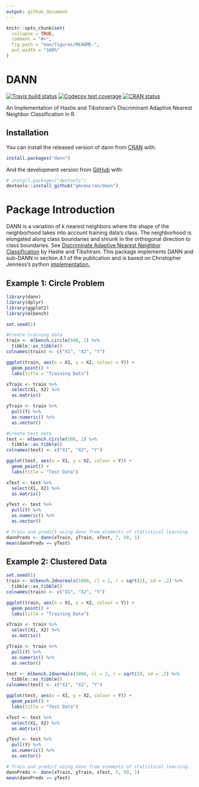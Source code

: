 ```yaml
---
output: github_document
---
```


<!-- README.md is generated from README.Rmd. Please edit that file -->

```r
knitr::opts_chunk$set(
  collapse = TRUE,
  comment = "#>",
  fig.path = "man/figures/README-",
  out.width = "100%"
)
```
# DANN

<!-- badges: start -->
[![Travis build status](https://travis-ci.org/gmcmacran/dann.svg?branch=master)](https://travis-ci.org/gmcmacran/dann)
[![Codecov test coverage](https://codecov.io/gh/gmcmacran/dann/branch/master/graph/badge.svg)](https://codecov.io/gh/gmcmacran/dann?branch=master)
[![CRAN status](https://www.r-pkg.org/badges/version/dann)](https://cran.r-project.org/package=dann)
<!-- badges: end -->

An Implementation of Hastie and Tibshirani's Discriminant Adaptive Nearest Neighbor Classification in R.

## Installation

You can install the released version of dann from [CRAN](https://CRAN.R-project.org) with:

``` r
install.packages("dann")
```

And the development version from [GitHub](https://github.com/) with:

``` r
# install.packages("devtools")
devtools::install_github("gmcmacran/dann")
```

# Package Introduction
DANN is a variation of k nearest neighbors where the shape of the neighborhood takes into account training data's class. The neighborhood is elongated along class boundaries and shrunk in the orthogonal direction to class boundaries. See [Discriminate Adaptive Nearest Neighbor Classification](https://web.stanford.edu/~hastie/Papers/dann_IEEE.pdf)  by Hastie and Tibshirani. This package implements DANN and sub-DANN in section 4.1 of the publication and is based on Christopher Jenness's python [implementation.](https://github.com/christopherjenness/ML-lib)

## Example 1: Circle Problem
```r
library(dann)
library(dplyr)
library(ggplot2)
library(mlbench)

set.seed(1)

#Create training data
train <- mlbench.circle(500, 2) %>%
  tibble::as_tibble()
colnames(train) <- c("X1", "X2", "Y")

ggplot(train, aes(x = X1, y = X2, colour = Y)) + 
  geom_point() + 
  labs(title = "Training Data")

xTrain <- train %>%
  select(X1, X2) %>%
  as.matrix()

yTrain <- train %>%
  pull(Y) %>%
  as.numeric() %>%
  as.vector()

#Create test data
test <- mlbench.circle(500, 2) %>%
  tibble::as_tibble()
colnames(test) <- c("X1", "X2", "Y")

ggplot(test, aes(x = X1, y = X2, colour = Y)) + 
  geom_point() + 
  labs(title = "Test Data")

xTest <- test %>%
  select(X1, X2) %>%
  as.matrix()

yTest <- test %>%
  pull(Y) %>%
  as.numeric() %>%
  as.vector()

# Train and predict using dann from elements of statistical learning.
dannPreds <- dann(xTrain, yTrain, xTest, 7, 50, 1)
mean(dannPreds == yTest)


```

## Example 2: Clustered Data
```r

set.seed(1)
train <- mlbench.2dnormals(1000, cl = 2, r = sqrt(2), sd = .2) %>%
  tibble::as_tibble()
colnames(train) <- c("X1", "X2", "Y")

ggplot(train, aes(x = X1, y = X2, colour = Y)) + 
  geom_point() + 
  labs(title = "Training Data")

xTrain <- train %>%
  select(X1, X2) %>%
  as.matrix()

yTrain <- train %>%
  pull(Y) %>%
  as.numeric() %>%
  as.vector()

test <- mlbench.2dnormals(1000, cl = 2, r = sqrt(2), sd = .2) %>%
  tibble::as_tibble()
colnames(test) <- c("X1", "X2", "Y")

ggplot(test, aes(x = X1, y = X2, colour = Y)) + 
  geom_point() + 
  labs(title = "Test Data")

xTest <- test %>%
  select(X1, X2) %>%
  as.matrix()

yTest <- test %>%
  pull(Y) %>%
  as.numeric() %>%
  as.vector()

# Train and predict using dann from elements of statistical learning.
dannPreds <- dann(xTrain, yTrain, xTest, 5, 50, 1)
mean(dannPreds == yTest)


```

